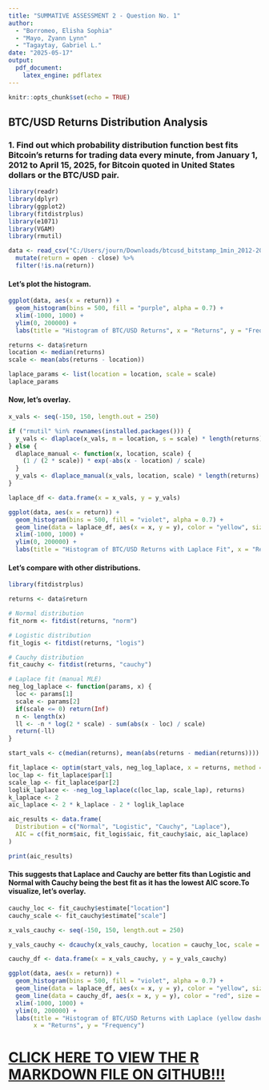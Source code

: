 ---
title: "SUMMATIVE ASSESSMENT 2 - Question No. 1"
author:
  - "Borromeo, Elisha Sophia"
  - "Mayo, Zyann Lynn"
  - "Tagaytay, Gabriel L."
date: "2025-05-17"
output:
  pdf_document:
    latex_engine: pdflatex
---

```{r setup, include=FALSE}
knitr::opts_chunk$set(echo = TRUE)
```

## BTC/USD Returns Distribution Analysis

### 1. Find out which probability distribution function best fits Bitcoin’s returns for trading data every minute, from January 1, 2012 to April 15, 2025, for Bitcoin quoted in United States dollars or the BTC/USD pair.

```{r libraries, include=FALSE}
library(readr)
library(dplyr)
library(ggplot2)
library(fitdistrplus)
library(e1071)
library(VGAM)
library(rmutil)

data <- read_csv("C:/Users/journ/Downloads/btcusd_bitstamp_1min_2012-2025.csv.gz") %>%
  mutate(return = open - close) %>%
  filter(!is.na(return)) 

```

#### Let's plot the histogram.

```{r, warning=FALSE}

ggplot(data, aes(x = return)) +
  geom_histogram(bins = 500, fill = "purple", alpha = 0.7) +
  xlim(-1000, 1000) +
  ylim(0, 200000) +
  labs(title = "Histogram of BTC/USD Returns", x = "Returns", y = "Frequency")


```


```{r}

returns <- data$return
location <- median(returns)
scale <- mean(abs(returns - location))

laplace_params <- list(location = location, scale = scale)
laplace_params

```

#### Now, let's overlay.

```{r, warning=FALSE}
x_vals <- seq(-150, 150, length.out = 250)

if ("rmutil" %in% rownames(installed.packages())) {
  y_vals <- dlaplace(x_vals, m = location, s = scale) * length(returns) * diff(x_vals)[1]
} else {
  dlaplace_manual <- function(x, location, scale) {
    (1 / (2 * scale)) * exp(-abs(x - location) / scale)
  }
  y_vals <- dlaplace_manual(x_vals, location, scale) * length(returns) * diff(x_vals)[1]
}

laplace_df <- data.frame(x = x_vals, y = y_vals)

ggplot(data, aes(x = return)) +
  geom_histogram(bins = 500, fill = "violet", alpha = 0.7) +
  geom_line(data = laplace_df, aes(x = x, y = y), color = "yellow", size = 1) +
  xlim(-1000, 1000) +
  ylim(0, 200000) +
  labs(title = "Histogram of BTC/USD Returns with Laplace Fit", x = "Returns", y = "Frequency")


```

#### Let's compare with other distributions.

```{r, warning=FALSE}
library(fitdistrplus)

returns <- data$return

# Normal distribution
fit_norm <- fitdist(returns, "norm")

# Logistic distribution
fit_logis <- fitdist(returns, "logis")

# Cauchy distribution
fit_cauchy <- fitdist(returns, "cauchy")

# Laplace fit (manual MLE)
neg_log_laplace <- function(params, x) {
  loc <- params[1]
  scale <- params[2]
  if(scale <= 0) return(Inf)
  n <- length(x)
  ll <- -n * log(2 * scale) - sum(abs(x - loc) / scale)
  return(-ll)
}

start_vals <- c(median(returns), mean(abs(returns - median(returns))))

fit_laplace <- optim(start_vals, neg_log_laplace, x = returns, method = "L-BFGS-B", lower = c(-Inf, 1e-6))
loc_lap <- fit_laplace$par[1]
scale_lap <- fit_laplace$par[2]
loglik_laplace <- -neg_log_laplace(c(loc_lap, scale_lap), returns)
k_laplace <- 2
aic_laplace <- 2 * k_laplace - 2 * loglik_laplace

aic_results <- data.frame(
  Distribution = c("Normal", "Logistic", "Cauchy", "Laplace"),
  AIC = c(fit_norm$aic, fit_logis$aic, fit_cauchy$aic, aic_laplace)
)

print(aic_results)

```

#### This suggests that Laplace and Cauchy are better fits than Logistic and Normal with Cauchy being the best fit as it has the lowest AIC score.To visualize, let's overlay.

```{r, warning=FALSE}
cauchy_loc <- fit_cauchy$estimate["location"]
cauchy_scale <- fit_cauchy$estimate["scale"]

x_vals_cauchy <- seq(-150, 150, length.out = 250)

y_vals_cauchy <- dcauchy(x_vals_cauchy, location = cauchy_loc, scale = cauchy_scale) * length(returns) * diff(x_vals_cauchy)[1]

cauchy_df <- data.frame(x = x_vals_cauchy, y = y_vals_cauchy)

ggplot(data, aes(x = return)) +
  geom_histogram(bins = 500, fill = "violet", alpha = 0.7) +
  geom_line(data = laplace_df, aes(x = x, y = y), color = "yellow", size = 1, linetype = "dashed") +
  geom_line(data = cauchy_df, aes(x = x, y = y), color = "red", size = 1) +
  xlim(-1000, 1000) +
  ylim(0, 200000) +
  labs(title = "Histogram of BTC/USD Returns with Laplace (yellow dashed) and Cauchy (red) Fits", 
       x = "Returns", y = "Frequency")

```  

# [CLICK HERE TO VIEW THE R MARKDOWN FILE ON GITHUB!!!](https://github.com/gabriyeeel/Formattive-Assessments-Files/blob/main/SA2.Rmd)
